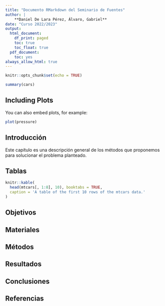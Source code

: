 ```yaml
---
title: "Documento RMarkdown del Seminario de Fuentes"
author: |
    **Daniel De Lara Pérez, Álvaro, Gabriel**
date: "Curso 2022/2023"
output: 
  html_document:
    df_print: paged
    toc: true
    toc_float: true
  pdf_document:
    toc: yes
always_allow_html: true
---
```


```r
knitr::opts_chunk$set(echo = TRUE)
```

```r
summary(cars)
```

## Including Plots

You can also embed plots, for example:

```r
plot(pressure)
```

## Introducción
Este capítulo es una descripción general de los métodos que proponemos para solucionar el problema planteado.

## Tablas
```r
knitr::kable(
  head(mtcars[, 1:8], 10), booktabs = TRUE,
  caption = 'A table of the first 10 rows of the mtcars data.'
)
```

## Objetivos
## Materiales
## Métodos
## Resultados
## Conclusiones
## Referencias